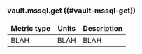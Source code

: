 ### vault.mssql.get ((#vault-mssql-get))

Metric type | Units | Description
----------- | ----- | -----------
BLAH     | BLAH    | BLAH